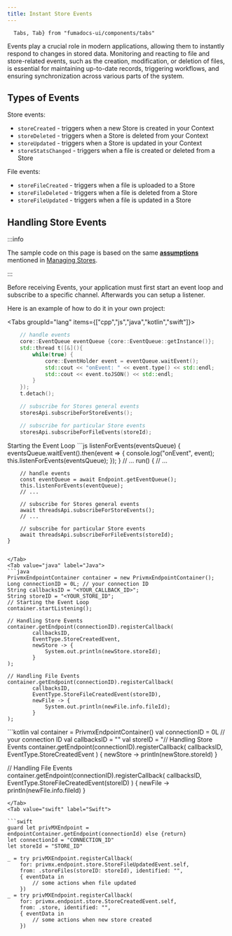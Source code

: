 ```yaml
---
title: Instant Store Events
---
```


      Tabs, Tab} from "fumadocs-ui/components/tabs"

Events play a crucial role in modern applications, allowing them to instantly respond to changes in stored data. Monitoring and reacting to file and store-related events, such as the creation, modification, or deletion of files, is essential for maintaining up-to-date records, triggering workflows, and ensuring synchronization across various parts of the system.

## Types of Events

Store events:

- `storeCreated` - triggers when a new Store is created in your Context
- `storeDeleted` - triggers when a Store is deleted from your Context
- `storeUpdated` - triggers when a Store is updated in your Context
- `storeStatsChanged` - triggers when a file is created or deleted from a Store

File events: 
- `storeFileCreated` - triggers when a file is uploaded to a Store
- `storeFileDeleted` - triggers when a file is deleted from a Store
- `storeFileUpdated` - triggers when a file is updated in a Store

## Handling Store Events

:::info

The sample code on this page is based on the same **[assumptions](./managing#initial-assumptions)** mentioned in [Managing Stores](./managing).

:::

Before receiving Events, your application must first start an event loop and subscribe to a specific channel.
Afterwards you can setup a listener.

Here is an example of how to do it in your own project:

<Tabs groupId="lang" items={["cpp","js","java","kotlin","swift"]}>
<Tab value="cpp" label="C++">
```cpp
	// handle events
	core::EventQueue eventQueue {core::EventQueue::getInstance()};
	std::thread t([&](){
		while(true) {
			core::EventHolder event = eventQueue.waitEvent();
			std::cout << "onEvent: " << event.type() << std::endl;
			std::cout << event.toJSON() << std::endl;
		}
    });
	t.detach();

	// subscribe for Stores general events
	storesApi.subscribeForStoreEvents();

	// subscribe for particular Store events
	storesApi.subscribeForFileEvents(storeId);
```
</Tab>
<Tab value="js" label="JavaScript">
Starting the Event Loop
```js
    listenForEvents(eventsQueue) {
        eventsQueue.waitEvent().then(event => {
            console.log("onEvent", event);
            this.listenForEvents(eventsQueue);
        });
    }
    // ...
    run() {
        // ...
        
        // handle events
        const eventQueue = await Endpoint.getEventQueue();
        this.listenForEvents(eventQueue);
        // ...

        // subscribe for Stores general events
        await threadsApi.subscribeForStoreEvents();
        // ...

        // subscribe for particular Store events
        await threadsApi.subscribeForFileEvents(storeId);
    }

```

</Tab>
<Tab value="java" label="Java">
```java
PrivmxEndpointContainer container = new PrivmxEndpointContainer();
Long connectionID = 0L; // your connection ID
String callbacksID = "<YOUR_CALLBACK_ID>";
String storeID = "<YOUR_STORE_ID";
// Starting the Event Loop
container.startListening();

// Handling Store Events
container.getEndpoint(connectionID).registerCallback(
        callbacksID,
        EventType.StoreCreatedEvent,
        newStore -> {
            System.out.println(newStore.storeId);
        }
);

// Handling File Events
container.getEndpoint(connectionID).registerCallback(
        callbacksID,
        EventType.StoreFileCreatedEvent(storeID),
        newFile -> {
            System.out.println(newFile.info.fileId);
        }
);
```
</Tab>

<Tab value="kotlin" label="Kotlin">
```kotlin
val container = PrivmxEndpointContainer()
val connectionID = 0L // your connection ID
val callbacksID = "<YOUR_CALLBACK_ID>"
val storeID = "<YOUR_STORE_ID"
// Starting the Event Loop
container.startListening()

// Handling Store Events
container.getEndpoint(connectionID).registerCallback(
    callbacksID,
    EventType.StoreCreatedEvent
) { newStore ->
    println(newStore.storeId)
}

// Handling File Events
container.getEndpoint(connectionID).registerCallback(
    callbacksID,
    EventType.StoreFileCreatedEvent(storeID)
) { newFile ->
    println(newFile.info.fileId)
}
```
</Tab>
<Tab value="swift" label="Swift">

```swift
guard let privMXEndpoint =  endpointContainer.getEndpoint(connectionId) else {return}
let connectionId = "CONNECTION_ID"
let storeId = "STORE_ID"

_ = try privMXEndpoint.registerCallback(
    for: privmx.endpoint.store.StoreFileUpdatedEvent.self,
    from: .storeFiles(storeID: storeId), identified: "",
    { eventData in
        // some actions when file updated
    })
_ = try privMXEndpoint.registerCallback(
    for: privmx.endpoint.store.StoreCreatedEvent.self,
    from: .store, identified: "",
    { eventData in
        // some actions when new store created
    })
    
```
</Tab>
</Tabs>